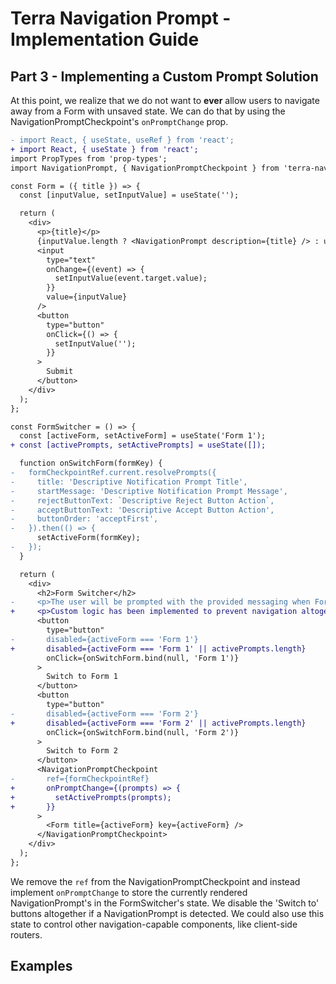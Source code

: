 

<Badge />

# Terra Navigation Prompt - Implementation Guide

## Part 3 - Implementing a Custom Prompt Solution

At this point, we realize that we do not want to **ever** allow users to navigate away from a Form with unsaved state. We can do that by using the NavigationPromptCheckpoint's `onPromptChange` prop.

```diff
- import React, { useState, useRef } from 'react';
+ import React, { useState } from 'react';
import PropTypes from 'prop-types';
import NavigationPrompt, { NavigationPromptCheckpoint } from 'terra-navigation-prompt';

const Form = ({ title }) => {
  const [inputValue, setInputValue] = useState('');

  return (
    <div>
      <p>{title}</p>
      {inputValue.length ? <NavigationPrompt description={title} /> : undefined}
      <input
        type="text"
        onChange={(event) => {
          setInputValue(event.target.value);
        }}
        value={inputValue}
      />
      <button
        type="button"
        onClick={() => {
          setInputValue('');
        }}
      >
        Submit
      </button>
    </div>
  );
};

const FormSwitcher = () => {
  const [activeForm, setActiveForm] = useState('Form 1');
+ const [activePrompts, setActivePrompts] = useState([]);

  function onSwitchForm(formKey) {
-   formCheckpointRef.current.resolvePrompts({
-     title: 'Descriptive Notification Prompt Title',
-     startMessage: 'Descriptive Notification Prompt Message',
-     rejectButtonText: `Descriptive Reject Button Action`,
-     acceptButtonText: 'Descriptive Accept Button Action',
-     buttonOrder: 'acceptFirst',
-   }).then(() => {
      setActiveForm(formKey);
-   });
  }

  return (
    <div>
      <h2>Form Switcher</h2>
-     <p>The user will be prompted with the provided messaging when Forms are switched with unsaved changes present.</p>
+     <p>Custom logic has been implemented to prevent navigation altogether when NavigationPrompts are present.</p>
      <button
        type="button"
-       disabled={activeForm === 'Form 1'}
+       disabled={activeForm === 'Form 1' || activePrompts.length}
        onClick={onSwitchForm.bind(null, 'Form 1')}
      >
        Switch to Form 1
      </button>
      <button
        type="button"
-       disabled={activeForm === 'Form 2'}
+       disabled={activeForm === 'Form 2' || activePrompts.length}
        onClick={onSwitchForm.bind(null, 'Form 2')}
      >
        Switch to Form 2
      </button>
      <NavigationPromptCheckpoint
-       ref={formCheckpointRef}
+       onPromptChange={(prompts) => {
+         setActivePrompts(prompts);
+       }}
      >
        <Form title={activeForm} key={activeForm} />
      </NavigationPromptCheckpoint>
    </div>
  );
};
```

We remove the `ref` from the NavigationPromptCheckpoint and instead implement `onPromptChange` to store the currently rendered NavigationPrompt's in the FormSwitcher's state. We disable the 'Switch to' buttons altogether if a NavigationPrompt is detected. We could also use this state to control other navigation-capable components, like client-side routers.

## Examples 
<ImplementationGuidePart2 title='Part 2 - Implementing a Custom Prompt Handler' />
